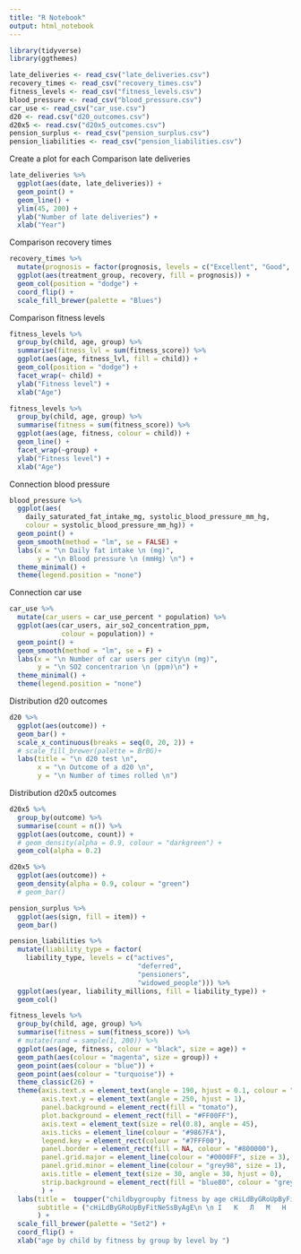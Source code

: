 ```yaml
---
title: "R Notebook"
output: html_notebook
---
```


```r
library(tidyverse)
library(ggthemes)

late_deliveries <- read_csv("late_deliveries.csv")
recovery_times <- read_csv("recovery_times.csv")
fitness_levels <- read_csv("fitness_levels.csv")
blood_pressure <- read_csv("blood_pressure.csv")
car_use <- read_csv("car_use.csv")
d20 <- read.csv("d20_outcomes.csv")
d20x5 <- read.csv("d20x5_outcomes.csv")
pension_surplus <- read_csv("pension_surplus.csv")
pension_liabilities <- read_csv("pension_liabilities.csv")
```

Create a plot for each
Comparison
late deliveries
```r
late_deliveries %>% 
  ggplot(aes(date, late_deliveries)) +
  geom_point() +
  geom_line() +
  ylim(45, 200) +
  ylab("Number of late deliveries") +
  xlab("Year")

```

Comparison
recovery times
```r
recovery_times %>%
  mutate(prognosis = factor(prognosis, levels = c("Excellent", "Good", "Average", "Poor"))) %>%
  ggplot(aes(treatment_group, recovery, fill = prognosis)) +
  geom_col(position = "dodge") +
  coord_flip() +
  scale_fill_brewer(palette = "Blues")

```

Comparison
fitness levels
```r
fitness_levels %>% 
  group_by(child, age, group) %>%
  summarise(fitness_lvl = sum(fitness_score)) %>%
  ggplot(aes(age, fitness_lvl, fill = child)) +
  geom_col(position = "dodge") +
  facet_wrap(~ child) +
  ylab("Fitness level") +
  xlab("Age")

fitness_levels %>% 
  group_by(child, age, group) %>% 
  summarise(fitness = sum(fitness_score)) %>%
  ggplot(aes(age, fitness, colour = child)) +
  geom_line() +
  facet_wrap(~group) +
  ylab("Fitness level") +
  xlab("Age")

```

Connection
blood pressure
```r
blood_pressure %>%
  ggplot(aes(
    daily_saturated_fat_intake_mg, systolic_blood_pressure_mm_hg,
    colour = systolic_blood_pressure_mm_hg)) +
  geom_point() +
  geom_smooth(method = "lm", se = FALSE) +
  labs(x = "\n Daily fat intake \n (mg)",
       y = "\n Blood pressure \n (mmHg) \n") +
  theme_minimal() +
  theme(legend.position = "none")
```

Connection
car use
```r
car_use %>% 
  mutate(car_users = car_use_percent * population) %>% 
  ggplot(aes(car_users, air_so2_concentration_ppm, 
             colour = population)) +
  geom_point() +
  geom_smooth(method = "lm", se = F) +
  labs(x = "\n Number of car users per city\n (mg)",
       y = "\n SO2 concentrarion \n (ppm)\n") +
  theme_minimal() +
  theme(legend.position = "none")


```

Distribution
d20 outcomes
```r
d20 %>% 
  ggplot(aes(outcome)) + 
  geom_bar() +
  scale_x_continuous(breaks = seq(0, 20, 2)) +
  # scale_fill_brewer(palette = BrBG)+
  labs(title = "\n d20 test \n",
       x = "\n Outcome of a d20 \n",
       y = "\n Number of times rolled \n")
```

Distribution
d20x5 outcomes
```r
d20x5 %>% 
  group_by(outcome) %>% 
  summarise(count = n()) %>% 
  ggplot(aes(outcome, count)) + 
  # geom_density(alpha = 0.9, colour = "darkgreen") +
  geom_col(alpha = 0.2)

d20x5 %>% 
  ggplot(aes(outcome)) + 
  geom_density(alpha = 0.9, colour = "green")
  # geom_bar()
```

```r
pension_surplus %>%
  ggplot(aes(sign, fill = item)) +
  geom_bar()
```

```r
pension_liabilities %>% 
  mutate(liability_type = factor(
    liability_type, levels = c("actives", 
                                "deferred", 
                                "pensioners", 
                                "widowed_people"))) %>%
  ggplot(aes(year, liability_millions, fill = liability_type)) +
  geom_col()
```

```r
fitness_levels %>%
  group_by(child, age, group) %>% 
  summarise(fitness = sum(fitness_score)) %>%
  # mutate(rand = sample(1, 200)) %>%
  ggplot(aes(age, fitness, colour = "black", size = age)) +
  geom_path(aes(colour = "magenta", size = group)) +
  geom_point(aes(colour = "blue")) +
  geom_point(aes(colour = "turquoise")) +
  theme_classic(26) +
  theme(axis.text.x = element_text(angle = 190, hjust = 0.1, colour = "lightgreen"),
        axis.text.y = element_text(angle = 250, hjust = 1),
        panel.background = element_rect(fill = "tomato"),
        plot.background = element_rect(fill = "#FF00FF"),
        axis.text = element_text(size = rel(0.8), angle = 45),
        axis.ticks = element_line(colour = "#9867FA"),
        legend.key = element_rect(colour = "#7FFF00"),
        panel.border = element_rect(fill = NA, colour = "#800000"),
        panel.grid.major = element_line(colour = "#0000FF", size = 3),
        panel.grid.minor = element_line(colour = "grey98", size = 1),
        axis.title = element_text(size = 30, angle = 30, hjust = 0),
        strip.background = element_rect(fill = "blue80", colour = "grey50")
        ) +
  labs(title =  toupper("childbygroupby fitness by age cHiLdByGRoUpByFitNeSsByAgE"), 
       subtitle = ("cHiLdByGRoUpByFitNeSsByAgE\n \n І 	К 	Л 	М 	Н 	Ѯ 	Ѻ 	П 	Ч"),
       ) +
  scale_fill_brewer(palette = "Set2") +
  coord_flip() +
  xlab("age by child by fitness by group by level by ")


  
```

